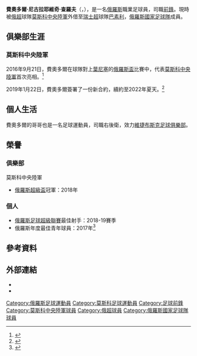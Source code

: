 {{Expand language|1=en|time=2021-01-09T16:37:43+00:00}}
{{NoteTA
|G1=足球
}}
{{Eastern Slavic name|Nikolayevich|Chalov}}
{{Infobox football biography
| name                =  費奧多爾·查羅夫<br />Fyodor Chalov
| image               = Fyodor_Chalov_2020.jpg
| caption             = 
| fullname            =	Fyodor Nikolayevich Chalov
| birth_date          = {{birth date and age|1998|4|10}}
| birth_place         = {{flagicon|RUS}} [[俄羅斯|俄羅斯]][[莫斯科|莫斯科]]
| height              = {{convert|1.80|m|ftin|0|abbr=on}}
| position            = 前鋒
| currentclub         = [[巴塞爾足球俱樂部|巴素利]] ([[莫斯科中央陆军足球俱乐部|莫斯科中央陆军]]外借)
| clubnumber          = 99
| youthyears1         = 2005–2006
| youthclubs1         = Yuny Dinamovets Moscow
| youthyears2         = 2006–2015
| youthclubs2         = [[莫斯科中央陆军足球俱乐部|莫斯科中央陆军]]
| years1              = 2016–
| clubs1              =  [[莫斯科中央陆军足球俱乐部|莫斯科中央陆军]]
| caps1               = 138
| goals1              = 45
| years2              = 2022–
| clubs2              = → [[巴塞爾足球俱樂部|巴素利]] (外借)
| caps2               = 0
| goals2              = 0
| nationalyears1 = 2013
| nationalteam1 = 俄羅斯U15
| nationalcaps1 =  3
| nationalgoals1 =  0
| nationalyears2 = 2015
| nationalteam2 = 俄羅斯U17
| nationalcaps2 = 5 
| nationalgoals2 = 3
| nationalyears3 = 2015–2016 
| nationalteam3 = 俄羅斯U18  
| nationalcaps3 = 12
| nationalgoals3 = 4
| nationalyears4 = 2016
| nationalteam4 = 俄羅斯U19
| nationalcaps4 = 6
| nationalgoals4 = 3
| nationalyears5 = 2017–2021
| nationalteam5 = [[俄羅斯21歲以下國家足球隊|俄羅斯U21]]  
| nationalcaps5 = 23 
| nationalgoals5 = 11
| nationalyears6 = 2019–2020
| nationalteam6 = [[俄羅斯國家足球隊|俄羅斯]]  
| nationalcaps6 = 3
| nationalgoals6 = 0
| club-update         = 2022年2月1日
| nationalteam-update = 2021年3月31日
}}

'''費奧多爾·尼古拉耶維奇·查羅夫'''（{{lang-ru|Фёдор Никола́евич Ча́лов}}，{{bd|1998年|4月10日}}），是一名[[俄羅斯|俄羅斯]]職業足球員，司職[[前鋒|前鋒]]。現時被[[俄超|俄超]]球隊[[莫斯科中央陸軍足球會|莫斯科中央陸軍]]外借至[[瑞士超|瑞士超]]球隊[[巴塞爾足球俱樂部|巴素利]]，[[俄羅斯國家足球隊|俄羅斯國家足球隊]]成員。

== 俱樂部生涯 ==
=== 莫斯科中央陸軍 ===
2016年9月21日，費奧多爾在球隊對上[[克拉斯諾亞爾斯克葉尼塞足球俱樂部|葉尼塞]]的[[俄羅斯盃|俄羅斯盃]]比賽中，代表[[莫斯科中央陸軍足球會|莫斯科中央陸軍]]首次亮相。<ref>{{cite web|publisher=[[俄羅斯全國足球聯賽|俄羅斯全國足球聯賽]]|url=http://1fnl.ru/champioship/results/484/485/526/3347/#tab=game-info|title=Game Report by PFL|date=2016-09-21|access-date=2021-01-08|archive-date=2019-01-29|archive-url=https://web.archive.org/web/20190129142427/http://1fnl.ru/champioship/results/484/485/526/3347/#tab=game-info|dead-url=no}}</ref>

2019年1月22日，費奧多爾簽署了一份新合約，續約至2022年夏天。<ref>{{cite web |title=Фёдор Чалов подписал новый контракт с ПФК ЦСКА |url=https://pfc-cska.com/novosti/vse-novosti/novosti-osnovy/fedor-chalov-podpisal-novyy-kontrakt-s-pfk-cska/ |publisher=PFC CSKA Moscow |accessdate=2019-01-22 |language=ru |date=2019-01-22 |archive-date=2020-11-07 |archive-url=https://web.archive.org/web/20201107234716/https://pfc-cska.com/novosti/vse-novosti/novosti-osnovy/fedor-chalov-podpisal-novyy-kontrakt-s-pfk-cska/ |dead-url=no }}</ref>

== 個人生活 ==
費奧多爾的哥哥{{link-en|丹尼爾·查羅夫|Daniil Chalov}}也是一名足球運動員，司職右後衛，效力[[維捷布斯克足球俱樂部|維捷布斯克足球俱樂部]]。

== 榮譽 ==
=== 俱樂部 ===
;{{flagicon|RUS}} 莫斯科中央陸軍
* [[俄羅斯超級盃|俄羅斯超級盃]]冠軍：2018年

=== 個人 ===
* [[俄羅斯足球超級聯賽|俄羅斯足球超級聯賽]]最佳射手：2018-19賽季
* 俄羅斯年度最佳青年球員：2017年<ref>{{Cite web |url=https://life.ru/t/%D1%81%D0%BF%D0%BE%D1%80%D1%82/1148799/luchshii_bombardir_rpl_snova_fiodor_no_nie_tot_chto_nuzhno_znat_o_chalovie_iz_tsska |title=Лучший бомбардир РПЛ снова Фёдор, но не тот. Что нужно знать о Чалове из ЦСКА |access-date=2021-05-18 |archive-date=2019-02-27 |archive-url=https://web.archive.org/web/20190227011950/https://life.ru/t/%D1%81%D0%BF%D0%BE%D1%80%D1%82/1148799/luchshii_bombardir_rpl_snova_fiodor_no_nie_tot_chto_nuzhno_znat_o_chalovie_iz_tsska |dead-url=no }}</ref>

== 參考資料 ==
{{Reflist}}

==外部連結==
* {{Soccerbase}}
* {{Soccerway}}

{{DEFAULTSORT:Chalov,Fyodor}}
[[Category:俄羅斯足球運動員|Category:俄羅斯足球運動員]]
[[Category:莫斯科足球運動員|Category:莫斯科足球運動員]]
[[Category:足球前鋒|Category:足球前鋒]]
[[Category:莫斯科中央陸軍球員|Category:莫斯科中央陸軍球員]]
[[Category:俄超球員|Category:俄超球員]]
[[Category:俄羅斯國家足球隊球員|Category:俄羅斯國家足球隊球員]]
